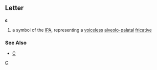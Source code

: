 ==Letter==
'''ɕ'''

#a symbol of the [[IPA]], representing a [[voiceless]] [[alveolo-palatal]] [[fricative]]
===See Also===
*[[C]]
[[Category:Latin letters|C]]